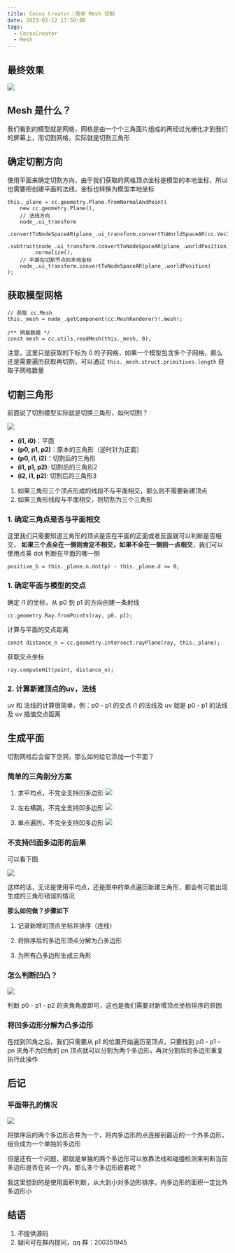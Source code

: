 ```yaml
---
title: Cocos Creator：简单 Mesh 切割
date: 2023-03-12 17:50:00
tags:
  - CocosCreator
  - Mesh
---
```


## 最终效果

![](https://gitee.com/muzzik/images/raw/master/blog/article/24/1.png)

## Mesh 是什么？

我们看到的模型就是网格，网格是由一个个三角面片组成的再经过光栅化才到我们的屏幕上，而切割网格，实际就是切割三角形

## 确定切割方向

使用平面来确定切割方向，由于我们获取的网格顶点坐标是模型的本地坐标，所以也需要把创建平面的法线，坐标也转换为模型本地坐标

```
this._plane = cc.geometry.Plane.fromNormalAndPoint(
	new cc.geometry.Plane(),
	// 法线方向
	node_.ui_transform
		.convertToNodeSpaceAR(plane_.ui_transform.convertToWorldSpaceAR(cc.Vec3.UP))
		.subtract(node_.ui_transform.convertToNodeSpaceAR(plane_.worldPosition))
		.normalize(),
	// 平面在切割节点的本地坐标
	node_.ui_transform.convertToNodeSpaceAR(plane_.worldPosition)
);
```

## 获取模型网格

```
// 获取 cc.Mesh
this._mesh = node_.getComponent(cc.MeshRenderer)!.mesh!;

/** 网格数据 */
const mesh = cc.utils.readMesh(this._mesh, 0);
```

注意，这里只是获取的下标为 0 的子网格，如果一个模型包含多个子网格，那么还是需要遍历获取再切割，可以通过 `this._mesh.struct.primitives.length` 获取子网格数量

## 切割三角形

前面说了切割模型实际就是切换三角形，如何切割？

![](https://gitee.com/muzzik/images/raw/master/blog/article/24/2.png)

- **(i1, i0)**：平面
- **(p0, p1, p2)**：原本的三角形（逆时针为正面）
- **(p0, i1, i2)**：切割后的三角形
- **(i1, p1, p2)**: 切割后的三角形2
- **(i2, i1, p2)**: 切割后的三角形3

1. 如果三角形三个顶点形成的线段不与平面相交，那么则不需要新建顶点
2. 如果三角形线段与平面相交，则切割为三个三角形

### 1. 确定三角点是否与平面相交

这里我们只需要知道三角形的顶点是否在平面的正面或者反面就可以判断是否相交，
**如果三个点全在一侧则肯定不相交，如果不全在一侧则一点相交**，我们可以使用点乘 dot 判断在平面的哪一侧

```
positive_b = this._plane.n.dot(p) - this._plane.d >= 0;
```

### 1. 确定平面与模型的交点

确定 i1 的坐标，从 p0 到 p1 的方向创建一条射线

```
cc.geometry.Ray.fromPoints(ray, p0, p1);
```

计算与平面的交点距离

```
const distance_n = cc.geometry.intersect.rayPlane(ray, this._plane);
```

获取交点坐标

```
ray.computeHit(point, distance_n);
```

### 2. 计算新建顶点的uv，法线

uv 和 法线的计算很简单，例：p0 - p1 的交点 i1 的法线及 uv 就是 p0 - p1 的法线及 uv 插值交点距离

## 生成平面

切割网格后会留下空洞，那么如何给它添加一个平面？

### 简单的三角剖分方案

1. 求平均点，不完全支持凹多边形
   ![](https://gitee.com/muzzik/images/raw/master/blog/article/24/3.png)

2. 左右横跳，不完全支持凹多边形
   ![](https://gitee.com/muzzik/images/raw/master/blog/article/24/4.png)

3. 单点遍历，不完全支持凹多边形
   ![](https://gitee.com/muzzik/images/raw/master/blog/article/24/5.png)

### 不支持凹面多边形的后果

可以看下图

![](https://gitee.com/muzzik/images/raw/master/blog/article/24/6.png)

这样的话，无论是使用平均点，还是图中的单点遍历新建三角形，都会有可能出现生成的三角形错误的情况

**那么如何做？步骤如下**

1. 记录新增的顶点坐标并排序（连线）

2. 将排序后的多边形顶点分解为凸多边形

3. 为所有凸多边形生成三角形

### 怎么判断凹凸？

![](https://gitee.com/muzzik/images/raw/master/blog/article/24/7.png)

判断 p0 - p1 - p2 的夹角角度即可，这也是我们需要对新增顶点坐标排序的原因

### 将凹多边形分解为凸多边形

在找到凹角之后，我们只需要从 p1 的位置开始遍历至顶点，只要找到 p0 - p1 - pn 夹角不为凹角的 pn 顶点就可以分割为两个多边形，再对分割后的多边形重复执行此操作

## 后记

### 平面带孔的情况

![](https://gitee.com/muzzik/images/raw/master/blog/article/24/8.png)

将排序后的两个多边形合并为一个，将内多边形的点连接到最近的一个外多边形，组合成为一个单独的多边形

但是还有一个问题，那就是单独的两个多边形可以依靠法线和碰撞检测来判断当前多边形是否在另一个内，那么多个多边形嵌套呢？

我这里想到的是使用面积判断，从大到小对多边形排序，内多边形的面积一定比外多边形小

## 结语

1. 不提供源码
2. 疑问可在群内提问，qq 群：200351945
